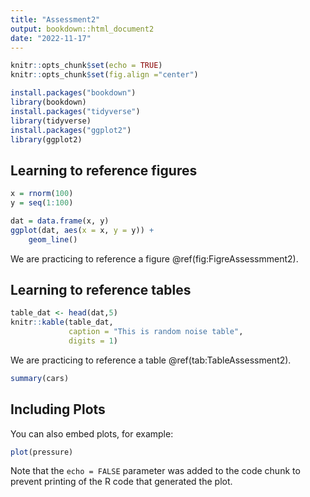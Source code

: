 ```yaml
---
title: "Assessment2"
output: bookdown::html_document2
date: "2022-11-17"
---
```


```r
knitr::opts_chunk$set(echo = TRUE)
knitr::opts_chunk$set(fig.align ="center")
```


```r
install.packages("bookdown")
library(bookdown)
install.packages("tidyverse")
library(tidyverse)
install.packages("ggplot2")
library(ggplot2)

```

## Learning to reference figures

```r
x = rnorm(100) 
y = seq(1:100) 

dat = data.frame(x, y) 
ggplot(dat, aes(x = x, y = y)) + 
    geom_line()

```

We are practicing to reference a figure \@ref(fig:FigreAssessmment2).

## Learning to reference tables

```r
table_dat <- head(dat,5)
knitr::kable(table_dat, 
             caption = "This is random noise table",
             digits = 1)
```

We are practicing to reference a table \@ref(tab:TableAssessment2).


```r
summary(cars)
```

## Including Plots

You can also embed plots, for example:

```r
plot(pressure)
```

Note that the `echo = FALSE` parameter was added to the code chunk to prevent printing of the R code that generated the plot.
